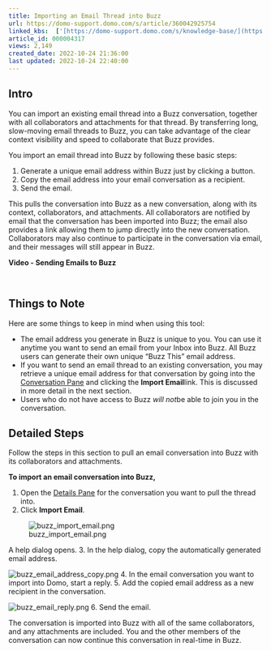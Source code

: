 ```yaml
---
title: Importing an Email Thread into Buzz
url: https://domo-support.domo.com/s/article/360042925754
linked_kbs:  ['[https://domo-support.domo.com/s/knowledge-base/](https://domo-support.domo.com/s/knowledge-base/)', '[https://domo-support.domo.com/s/](https://domo-support.domo.com/s/)', '[https://domo-support.domo.com/s/topic/0TO5w000000ZamsGAC](https://domo-support.domo.com/s/topic/0TO5w000000ZamsGAC)', '[https://domo-support.domo.com/s/topic/0TO5w000000ZanCGAS](https://domo-support.domo.com/s/topic/0TO5w000000ZanCGAS)', '[https://domo-support.domo.com/s/article/360043429973](https://domo-support.domo.com/s/article/360043429973)', '[https://domo-support.domo.com/s/article/360042925754](https://domo-support.domo.com/s/article/360042925754)', '[https://domo-support.domo.com/s/topic/0TO5w000000ZanCGAS/buzz](https://domo-support.domo.com/s/topic/0TO5w000000ZanCGAS/buzz)', '[https://domo-support.domo.com/s/article/360043429933](https://domo-support.domo.com/s/article/360043429933)', '[https://domo-support.domo.com/s/article/360043429953](https://domo-support.domo.com/s/article/360043429953)', '[https://domo-support.domo.com/s/article/360042925494](https://domo-support.domo.com/s/article/360042925494)', '[https://domo-support.domo.com/s/article/360043429913](https://domo-support.domo.com/s/article/360043429913)', '[https://domo-support.domo.com/s/article/4408174643607](https://domo-support.domo.com/s/article/4408174643607)', '[https://domo-support.domo.com/s/login/](https://domo-support.domo.com/s/login/)']
article_id: 000004317
views: 2,149
created_date: 2022-10-24 21:36:00
last updated: 2022-10-24 22:40:00
---
```




Intro
-----


You can import an existing email thread into a Buzz conversation, together with all collaborators and attachments for that thread. By transferring long, slow-moving email threads to Buzz, you can take advantage of the clear context visibility and speed to collaborate that Buzz provides. 


You import an email thread into Buzz by following these basic steps:


1. Generate a unique email address within Buzz just by clicking a button.
2. Copy the email address into your email conversation as a recipient.
3. Send the email.


This pulls the conversation into Buzz as a new conversation, along with its context, collaborators, and attachments. All collaborators are notified by email that the conversation has been imported into Buzz; the email also provides a link allowing them to jump directly into the new conversation. Collaborators may also continue to participate in the conversation via email, and their messages will still appear in Buzz. 


**Video - Sending Emails to Buzz**



 


Things to Note
--------------


Here are some things to keep in mind when using this tool:


* The email address you generate in Buzz is unique to you. You can use it anytime you want to send an email from your Inbox into Buzz. All Buzz users can generate their own unique "Buzz This" email address.
* If you want to send an email thread to an existing conversation, you may retrieve a unique email address for that conversation by going into the [Conversation Pane](/s/article/360043429973) and clicking the **Import Email**link. This is discussed in more detail in the next section.
* Users who do not have access to Buzz *will not*be able to join you in the conversation.


Detailed Steps
--------------


Follow the steps in this section to pull an email conversation into Buzz with its collaborators and attachments.


**To import an email conversation into Buzz,**


1. Open the [Details Pane](/s/article/360043429973) for the conversation you want to pull the thread into.
2. Click **Import Email**.  
   
 ![buzz_import_email.png](buzz_import_email.png)  
   
 A help dialog opens.
3. In the help dialog, copy the automatically generated email address.  
   
 ![buzz_email_address_copy.png](buzz_email_address_copy.png)
4. In the email conversation you want to import into Domo, start a reply.
5. Add the copied email address as a new recipient in the conversation.  
   
 ![buzz_email_reply.png](buzz_email_reply.png)
6. Send the email.


The conversation is imported into Buzz with all of the same collaborators, and any attachments are included. You and the other members of the conversation can now continue this conversation in real-time in Buzz.

